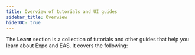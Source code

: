 ```yaml
---
title: Overview of tutorials and UI guides
sidebar_title: Overview
hideTOC: true
---
```




The **Learn** section is a collection of tutorials and other guides that help you learn about Expo and EAS. It covers the following:

<BoxLink
  title="Universal App Tutorial"
  description="If you are new to Expo, we recommend starting with this tutorial. It provides a step-by-step guide on how to build a universal app that runs on Android, iOS and the web."
  href="/tutorial/introduction/"
  Icon={GraduationHat02DuotoneIcon}
/>

<BoxLink
  title="EAS Tutorial"
  description="If you are looking to learn about building your Android and iOS apps using Expo Application Services (EAS), this tutorial covers the EAS Build, Update, and Submit workflows."
  href="/tutorial/eas/introduction/"
  Icon={GraduationHat02DuotoneIcon}
/>

<BoxLink
  title="UI programming"
  description="A collection of guides on various UI-related topics such as background image, checkbox, using SVGs and so on."
  href="/ui-programming/image-background/"
  Icon={PaletteIcon}
/>
